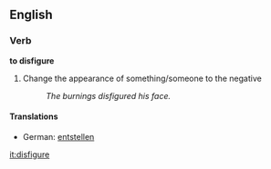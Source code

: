 ==English==

===Verb===
'''to disfigure'''
#Change the appearance of something/someone to the negative
#:''The burnings disfigured his face.''

====Translations====
*German: [[entstellen]]

[[it:disfigure]]